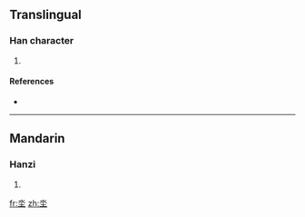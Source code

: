 ==Translingual==

===Han character===
{{Han char|rn=32|rad=土|as=04|sn=7|four=|canj=水土 (EG), X水土 (XEG)}}

# {{defn|Han|sort=土04}}

====References====
* {{Han ref|kx=0226.070|dkj=04940|dj=0461.070|hdz=10422.190|uh=5754|ud=22356}}

----

==Mandarin==

===Hanzi===
{{cmn-hanzi|pin=[[dì]] ([[di4]])|wg=ti<sup>4</sup>}}

# {{defn|Mandarin}}

[[fr:坔]]
[[zh:坔]]